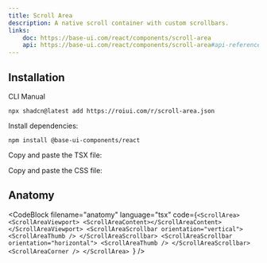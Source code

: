 ```yaml
---
title: Scroll Area
description: A native scroll container with custom scrollbars.
links:
    doc: https://base-ui.com/react/components/scroll-area
    api: https://base-ui.com/react/components/scroll-area#api-reference
---
```


<ComponentPreview name="scroll-area-demo" />

## Installation

<InstallationTabs>

<InstallationTabsList>
    <InstallationTabsTrigger value="cli">CLI</InstallationTabsTrigger>
    <InstallationTabsTrigger value="manual">Manual</InstallationTabsTrigger>
</InstallationTabsList>

<InstallationTabsContent value="cli">

```package-install
npx shadcn@latest add https://roiui.com/r/scroll-area.json
```

</InstallationTabsContent>

<InstallationTabsContent value="manual" data-manual="true">

Install dependencies:

```package-install
npm install @base-ui-components/react
```

Copy and paste the TSX file:

<ComponentSource
    src="registry/brook/ui/scroll-area/scroll-area.tsx"
    title="components/ui/scroll-area.tsx"
    collapsible={true}
/>

Copy and paste the CSS file:

<ComponentSource
    src="registry/brook/ui/scroll-area/scroll-area.module.css"
    title="components/ui/scroll-area.module.css"
    language="css"
    collapsible={true}
/>

</InstallationTabsContent>

</InstallationTabs>

## Anatomy

<CodeBlock
filename="anatomy"
  language="tsx"
  code={`<ScrollArea>
    <ScrollAreaViewport>
        <ScrollAreaContent></ScrollAreaContent>
    </ScrollAreaViewport>
    <ScrollAreaScrollbar orientation="vertical">
        <ScrollAreaThumb />
    </ScrollAreaScrollbar>
    <ScrollAreaScrollbar orientation="horizontal">
        <ScrollAreaThumb />
    </ScrollAreaScrollbar>
    <ScrollAreaCorner />
</ScrollArea>
`} />
